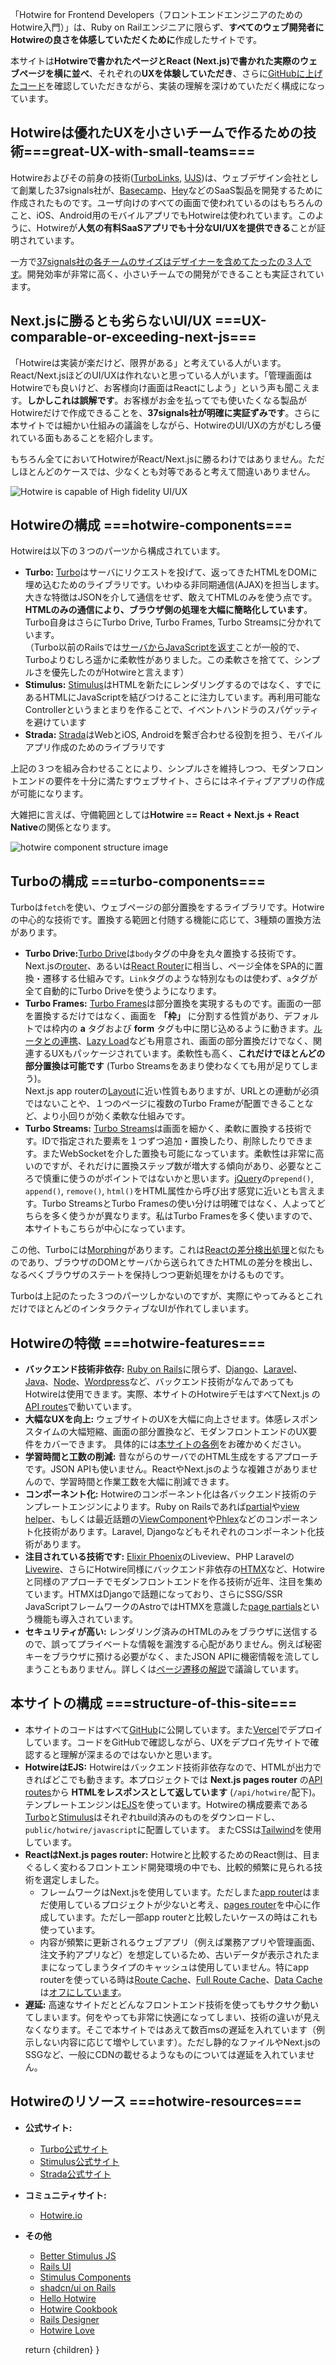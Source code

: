 
「Hotwire for Frontend
Developers（フロントエンドエンジニアのためのHotwire入門）」は、Ruby on
Railエンジニアに限らず、**すべてのウェブ開発者にHotwireの良さを体感していただくために**作成したサイトです。

本サイトは**Hotwireで書かれたページとReact (Next.js)で書かれた実際のウェブページを横に並べ**、それぞれの**UXを体験していただき**、さらに[GitHubに上げたコード](https://github.com/naofumi/hotwire_and_next)を確認していただきながら、実装の理解を深けめていただく構成になっています。


## Hotwireは優れたUXを小さいチームで作るための技術===great-UX-with-small-teams===

Hotwireおよびその前身の技術([TurboLinks](https://github.com/turbolinks/turbolinks), [UJS](https://github.com/rails/rails-ujs))は、ウェブデザイン会社として創業した37signals社が、[Basecamp](https://basecamp.com/)、[Hey](https://www.hey.com/)などのSaaS製品を開発するために作成されたものです。ユーザ向けのすべての画面で使われているのはもちろんのこと、iOS、Android用のモバイルアプリでもHotwireは使われています。このように、Hotwireが**人気の有料SaaSアプリでも十分なUI/UXを提供できる**ことが証明されています。

一方で[37signals社の各チームのサイズはデザイナーを含めてたったの３人です](https://3.basecamp-help.com/article/35-the-six-week-cycle#who-does-the-work?)。開発効率が非常に高く、小さいチームでの開発ができることも実証されています。



## Next.jsに勝るとも劣らないUI/UX ===UX-comparable-or-exceeding-next-js===

「Hotwireは実装が楽だけど、限界がある」と考えている人がいます。React/Next.jsほどのUI/UXは作れないと思っている人がいます。「管理画面はHotwireでも良いけど、お客様向け画面はReactにしよう」という声も聞こえます。**しかしこれは誤解です**。お客様がお金を払ってでも使いたくなる製品がHotwireだけで作成できることを、**37signals社が明確に実証ずみです**。さらに本サイトでは細かい仕組みの議論をしながら、HotwireのUI/UXの方がむしろ優れている面もあることを紹介します。

もちろん全てにおいてHotwireがReact/Next.jsに勝るわけではありません。ただしほとんどのケースでは、少なくとも対等であると考えて間違いありません。

<Image src={hotwireNextImage} alt="Hotwire is capable of High fidelity UI/UX" />

## Hotwireの構成 ===hotwire-components===

Hotwireは以下の３つのパーツから構成されています。

* **Turbo:** [Turbo](https://turbo.hotwired.dev)はサーバにリクエストを投げて、返ってきたHTMLをDOMに埋め込むためのライブラリです。いわゆる非同期通信(AJAX)を担当します。大きな特徴はJSONを介して通信をせず、敢えてHTMLのみを使う点です。**HTMLのみの通信により、ブラウザ側の処理を大幅に簡略化しています**。Turbo自身はさらにTurbo Drive, Turbo Frames, Turbo Streamsに分かれています。<br />
（Turbo以前のRailsでは[サーバからJavaScriptを返す](https://signalvnoise.com/posts/3697-server-generated-javascript-responses)ことが一般的で、Turboよりむしろ遥かに柔軟性がありました。この柔軟さを捨てて、シンプルさを優先したのがHotwireと言えます）
* **Stimulus:** [Stimulus](https://stimulus.hotwired.dev)はHTMLを新たにレンダリングするのではなく、すでにあるHTMLにJavaScriptを結びつけることに注力しています。再利用可能なControllerというまとまりを作ることで、イベントハンドラのスパゲッティを避けています
* **Strada:** [Strada](https://strada.hotwired.dev)はWebとiOS,
Androidを繋ぎ合わせる役割を担う、モバイルアプリ作成のためのライブラリです

上記の３つを組み合わせることにより、シンプルさを維持しつつ、モダンフロントエンドの要件を十分に満たすウェブサイト、さらにはネイティブアプリの作成が可能になります。

大雑把に言えば、守備範囲としては<strong>Hotwire == React + Next.js + React Native</strong>の関係となります。

<div className="mt-4">
  <Image src={hotwireComponentStructureImage} alt="hotwire component structure image"></Image>
</div>



## Turboの構成 ===turbo-components===

  Turboは<code>fetch</code>を使い、ウェブページの部分置換をするライブラリです。Hotwireの中心的な技術です。置換する範囲と付随する機能に応じて、3種類の置換方法があります。

* **Turbo Drive:**[Turbo Drive](https://turbo.hotwired.dev/handbook/drive)は`body`タグの中身を丸々置換する技術です。Next.jsの[router](https://nextjs.org/docs/pages/building-your-application/routing)、あるいは[React Router](https://reactrouter.com/)に相当し、ページ全体をSPA的に置換・遷移する仕組みです。`Link`タグのような特別なものは使わず、`a`タグが全て自動的にTurbo Driveを使うようになります。
* **Turbo Frames:** [Turbo Frames](https://turbo.hotwired.dev/handbook/frames)は部分置換を実現するものです。画面の一部を置換するだけではなく、画面を **「枠」** に分割する性質があり、デフォルトでは枠内の **a** タグおよび **form** タグも中に閉じ込めるように動きます。[ルータとの連携](https://turbo.hotwired.dev/handbook/frames#promoting-a-frame-navigation-to-a-page-visit)、[Lazy Load](https://turbo.hotwired.dev/handbook/frames#lazy-loading-frames)なども用意され、画面の部分置換だけでなく、関連するUXもパッケージされています。柔軟性も高く、**これだけでほとんどの部分置換は可能です** (Turbo Streamsをあまり使わなくても用が足りてしまう)。<br />
Next.js app routerの[Layout](https://nextjs.org/docs/app/building-your-application/routing/pages-and-layouts#layouts)に近い性質もありますが、URLとの連動が必須ではないことや、１つのページに複数のTurbo Frameが配置できることなど、より小回りが効く柔軟な仕組みです。
* **Turbo Streams:** [Turbo Streams](https://turbo.hotwired.dev/handbook/streams)は画面を細かく、柔軟に置換する技術です。IDで指定された要素を１つずつ追加・置換したり、削除したりできます。またWebSocketを介した置換も可能になっています。柔軟性は非常に高いのですが、それだけに置換ステップ数が増大する傾向があり、必要なところで慎重に使うのがポイントではないかと思います。[jQuery](https://api.jquery.com/category/manipulation/)の`prepend()`, `append()`, `remove()`, `html()`をHTML属性から呼び出す感覚に近いとも言えます。Turbo StreamsとTurbo Framesの使い分けは明確ではなく、人よってどちらを多く使うかが異なります。私はTurbo Framesを多く使いますので、本サイトもこちらが中心になっています。

この他、Turboには[Morphing](https://turbo.hotwired.dev/handbook/page_refreshes)があります。これは[Reactの差分検出処理](https://ja.legacy.reactjs.org/docs/reconciliation.html)と似たものであり、ブラウザのDOMとサーバから送られてきたHTMLの差分を検出し、なるべくブラウザのステートを保持しつつ更新処理をかけるものです。

Turboは上記のたった３つのパーツしかないのですが、実際にやってみるとこれだけでほとんどのインタラクティブなUIが作れてしまいます。



## Hotwireの特徴 ===hotwire-features===

* **バックエンド技術非依存:** [Ruby on Rails](https://rubyonrails.org)に限らず、[Django](https://www.djangoproject.com)、[Laravel](https://laravel.com)、[Java](https://www.java.com/ja/)、[Node](https://nodejs.org/en)、[Wordpress](https://wordpress.com/)など、バックエンド技術がなんであってもHotwireは使用できます。実際、本サイトのHotwireデモはすべてNext.js
の[API routes](https://nextjs.org/docs/pages/building-your-application/routing/api-routes)で動いています。
* **大幅なUXを向上:** ウェブサイトのUXを大幅に向上させます。体感レスポンスタイムの大幅短縮、画面の部分置換など、モダンフロントエンドのUX要件をカバーできます。
    具体的には[本サイトの各例](/)をお確かめください。
* **学習時間と工数の削減:** 昔ながらのサーバでのHTML生成をするアプローチです。JSON APIも使いません。ReactやNext.jsのような複雑さがありませんので、学習時間と作業工数を大幅に削減できます。
* **コンポーネント化:** Hotwireのコンポーネント化は各バックエンド技術のテンプレートエンジンによります。Ruby on Railsであれば[partial](https://guides.rubyonrails.org/layouts_and_rendering.html#using-partials)や[view helper](https://api.rubyonrails.org/classes/ActionView/Helpers/TagHelper.html)、もしくは最近話題の[ViewComponent](https://viewcomponent.org)や[Phlex](https://www.phlex.fun)などのコンポーネント化技術があります。Laravel, Djangoなどもそれぞれのコンポーネント化技術があります。
* **注目されている技術です:** [Elixir Phoenix](https://www.phoenixframework.org)のLiveview、PHP Laravelの[Livewire](https://laravel-livewire.com)、さらにHotwire同様にバックエンド非依存の[HTMX](https://htmx.org)など、Hotwireと同様のアプローチでモダンフロントエンドを作る技術が近年、注目を集めています。HTMXはDjangoで話題になっており、さらにSSG/SSR JavaScriptフレームワークのAstroではHTMXを意識した[page partials](https://docs.astro.build/en/basics/astro-pages/#page-partials)という機能も導入されています。
* **セキュリティが高い:** レンダリング済みのHTMLのみをブラウザに送信するので、誤ってプライベートな情報を漏洩する心配がありません。例えば秘密キーをブラウザに預ける必要がなく、またJSON APIに機密情報を流してしまうこともありません。詳しくは[ページ遷移の解説](/commentaries/page_transitions)で議論しています。



## 本サイトの構成 ===structure-of-this-site===

* 本サイトのコードはすべて[GitHub](https://github.com/naofumi/hotwire_and_next)に公開しています。また[Vercel](https://hotwire-and-next.vercel.app)でデプロイしています。コードをGitHubで確認しながら、UXをデプロイ先サイトで確認すると理解が深まるのではないかと思います。
* **HotwireはEJS:** Hotwireはバックエンド技術非依存なので、HTMLが出力できればどこでも動きます。本プロジェクトでは **Next.js pages router** の[API
  routes](https://nextjs.org/docs/pages/building-your-application/routing/api-routes)から **HTMLをレスポンスとして返しています** (`/api/hotwire/`配下)。
テンプレートエンジンは[EJS](https://ejs.co)を使っています。Hotwireの構成要素である[Turbo](https://turbo.hotwired.dev/handbook/installing)と[Stimulus](https://stimulus.hotwired.dev/handbook/installing)はそれぞれbuild済みのものをダウンロードし、`public/hotwire/javascript`に配置しています。
またCSSは[Tailwind](https://tailwindcss.com)を使用しています。
* **ReactはNext.js pages router:** Hotwireと比較するためのReact側は、目まぐるしく変わるフロントエンド開発環境の中でも、比較的頻繁に見られる技術を選定しました。
    * フレームワークはNext.jsを使用しています。ただしまた[app router](https://nextjs.org/docs/app)はまだ使用しているプロジェクトが少ないと考え、[pages router](https://nextjs.org/docs/pages)を中心に作成しています。ただし一部app routerと比較したいケースの時はこれも使っています。
    * 内容が頻繁に更新されるウェブアプリ（例えば業務アプリや管理画面、注文予約アプリなど）を想定しているため、古いデータが表示されたままになってしまうタイプのキャッシュは使用していません。特にapp routerを使っている時は[Route Cache](https://nextjs.org/docs/app/building-your-application/caching#router-cache)、[Full Route Cache](https://nextjs.org/docs/app/building-your-application/caching#full-route-cache)、[Data Cache](https://nextjs.org/docs/app/building-your-application/caching#data-cache)は[オフにしています](https://nextjs.org/docs/app/building-your-application/caching#segment-config-options)。
* **遅延:** 高速なサイトだとどんなフロントエンド技術を使ってもサクサク動いてしまいます。何をやっても非常に快適になってしまい、技術の違いが見えなくなります。そこで本サイトではあえて数百msの遅延を入れています（例示しない内容に応じて増やしています）。ただし静的なファイルやNext.jsのSSGなど、一般にCDNの載せるようなものについては遅延を入れていません。



## Hotwireのリソース ===hotwire-resources===
* **公式サイト:**<br/>
    * [Turbo公式サイト](https://turbo.hotwired.dev)
    * [Stimulus公式サイト](https://stimulus.hotwired.dev)
    * [Strada公式サイト](https://strada.hotwired.dev)
* **コミュニティサイト:**
    * [Hotwire.io](https://hotwire.io)
* **その他**
    * [Better Stimulus JS](https://betterstimulus.com)
    * [Rails UI](https://railsui.com)
    * [Stimulus Components](https://www.stimulus-components.com)
    * [shadcn/ui on Rails](https://shadcn.rails-components.com)
    * [Hello Hotwire](https://hellohotwire.com)
    * [Hotwire Cookbook](https://www.hotwirecookbook.com)
    * [Rails Designer](https://railsdesigner.com)
    * [Hotwire Love](https://hotwire-love.connpass.com)

  return <CommentaryLayout
    title="Hotwire for Frontend Developers"
    subtitle="フロントエンドエンジニアのためのHotwire入門"
    section="About">
    <MDXRenderer>{children}</MDXRenderer>
  </CommentaryLayout>
}
